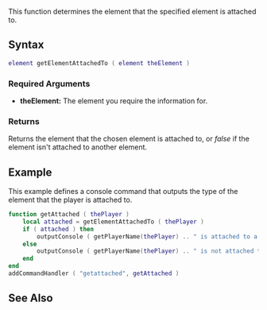 {{Server client function}}

This function determines the element that the specified element is attached to.

==Syntax== 
<syntaxhighlight lang="lua">
element getElementAttachedTo ( element theElement )  
</syntaxhighlight> 
{{OOP||[[/element.md|element]]:getAttachedTo||}}

===Required Arguments=== 
*'''theElement:''' The element you require the information for.

===Returns===
Returns the element that the chosen element is attached to, or ''false'' if the element isn't attached to another element.

==Example== 
<section name="Server" class="server" show="true">
This example defines a console command that outputs the type of the element that the player is attached to.
<syntaxhighlight lang="lua">
function getAttached ( thePlayer )
    local attached = getElementAttachedTo ( thePlayer )
    if ( attached ) then
        outputConsole ( getPlayerName(thePlayer) .. " is attached to a " .. getElementType(attached) )
    else
        outputConsole ( getPlayerName(thePlayer) .. " is not attached to an element" )
    end
end
addCommandHandler ( "getattached", getAttached )
</syntaxhighlight>
</section>

==See Also==
{{Element_functions}}